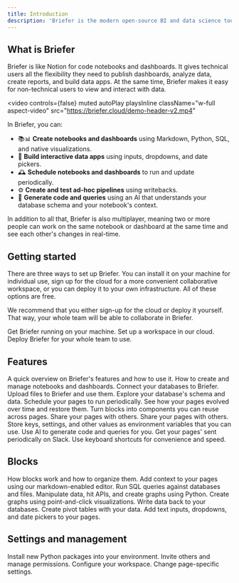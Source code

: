 ```yaml
---
title: Introduction
description: 'Briefer is the modern open-source BI and data science tool.'
---
```


## What is Briefer

Briefer is like Notion for code notebooks and dashboards. It gives technical users all the flexibility they need to publish dashboards, analyze data, create reports, and build data apps. At the same time, Briefer makes it easy for non-technical users to view and interact with data.

<video
  controls={false}
  muted
  autoPlay
  playsInline
  className="w-full aspect-video"
  src="https://briefer.cloud/demo-header-v2.mp4"
></video>

In Briefer, you can:

- 📚📊 **Create notebooks and dashboards** using Markdown, Python, SQL, and native visualizations.
- 🤳 **Build interactive data apps** using inputs, dropdowns, and date pickers.
- 🕰️ **Schedule notebooks and dashboards** to run and update periodically.
- ⚙️ **Create and test ad-hoc pipelines** using writebacks.
- 🤖 **Generate code and queries** using an AI that understands your database schema and your notebook's context.

In addition to all that, Briefer is also multiplayer, meaning two or more people can work on the same notebook or dashboard at the same time and see each other's changes in real-time.

## Getting started

There are three ways to set up Briefer. You can install it on your machine for individual use, sign up for the cloud for a more convenient collaborative workspace, or you can deploy it to your own infrastructure. All of these options are free.

We recommend that you either sign-up for the cloud or deploy it yourself. That way, your whole team will be able to collaborate in Briefer.

<CardGroup cols={2}>
  <Card title="Local quickstart" icon="computer" href="./get-started/local.mdx">
    Get Briefer running on your machine.
  </Card>
  <Card title="Cloud quickstart" icon="cloud" href="./get-started/cloud">
    Set up a workspace in our cloud.
  </Card>
  <Card title="Deploy Briefer" icon="users" href="./get-started/deploy">
    Deploy Briefer for your whole team to use.
  </Card>
</CardGroup>

## Features

<CardGroup cols={2}>
  <Card title="Product overview" icon="map" href="./product/overview">
    A quick overview on Briefer's features and how to use it.
  </Card>
  <Card
    title="Notebooks and Dashboards"
    icon="table-columns"
    href="./product/notebooks-and-dashboards"
  >
    How to create and manage notebooks and dashboards.
  </Card>
  <Card title="Data sources" icon="database" href="./product/data-sources">
    Connect your databases to Briefer.
  </Card>
  <Card title="Files" icon="folder-open" href="./product/files">
    Upload files to Briefer and use them.
  </Card>
  <Card title="Schema explorer" icon="book" href="./product/schema-explorer">
    Explore your database's schema and data.
  </Card>
  <Card title="Schedules" icon="calendar" href="./product/schedules">
    Schedule your pages to run periodically.
  </Card>
  <Card title="Snapshots" icon="camera" href="./product/snapshots">
    See how your pages evolved over time and restore them.
  </Card>
  <Card
    title="Reusable components"
    icon="cubes-stacked"
    href="./product/reusable-components"
  >
    Turn blocks into components you can reuse across pages.
  </Card>
  <Card title="Sharing" icon="share-nodes" href="./product/sharing">
    Share your pages with others.
  </Card>
  <Card title="Environments" icon="microchip" href="./product/environments">
    Share your pages with others.
  </Card>
  <Card
    title="Environment variables"
    icon="key"
    href="./product/environment-variables"
  >
    Store keys, settings, and other values as environment variables that you can
    use.
  </Card>
  <Card
    title="AI assistant"
    icon="wand-magic-sparkles"
    href="./product/environment-variables"
  >
    Use AI to generate code and queries for you.
  </Card>
  <Card title="Slack integration" icon="key" href="./product/slack-integration">
    Get your pages' sent periodically on Slack.
  </Card>
  <Card
    title="Keyboard shortcuts"
    icon="keyboard"
    href="./product/keyboard-shortcuts"
  >
    Use keyboard shortcuts for convenience and speed.
  </Card>
</CardGroup>

## Blocks

<CardGroup cols={2}>
  <Card title="Blocks overview" icon="cubes" href="./blocks/overview">
    How blocks work and how to organize them.
  </Card>
  <Card title="Text" icon="quote-left" href="./blocks/text">
    Add context to your pages using our markdown-enabled editor.
  </Card>
  <Card title="SQL" icon="database" href="./blocks/sql">
    Run SQL queries against databases and files.
  </Card>
  <Card title="Python" icon="python" href="./blocks/python">
    Manipulate data, hit APIs, and create graphs using Python.
  </Card>
  <Card title="Visualization" icon="chart-line" href="./blocks/visualization">
    Create graphs using point-and-click visualizations.
  </Card>
  <Card title="Writebacks" icon="file-import" href="./blocks/writebacks">
    Write data back to your databases.
  </Card>
  <Card title="Pivot tables" icon="table" href="./blocks/writebacks">
    Create pivot tables with your data.
  </Card>
  <Card title="Inputs" icon="pen-to-square" href="./blocks/writebacks">
    Add text inputs, dropdowns, and date pickers to your pages.
  </Card>
</CardGroup>

## Settings and management

<CardGroup cols={2}>
  <Card
    title="Installing packages"
    icon="hard-drive"
    href="./settings/installing-packages"
  >
    Install new Python packages into your environment.
  </Card>
  <Card
    title="User management"
    icon="user-plus"
    href="./settings/user-management"
  >
    Invite others and manage permissions.
  </Card>
  <Card
    title="Workspace settings"
    icon="gear"
    href="./settings/workspace-settings"
  >
    Configure your workspace.
  </Card>
  <Card title="Page settings" icon="scroll" href="./settings/page-settings">
    Change page-specific settings.
  </Card>
</CardGroup>
